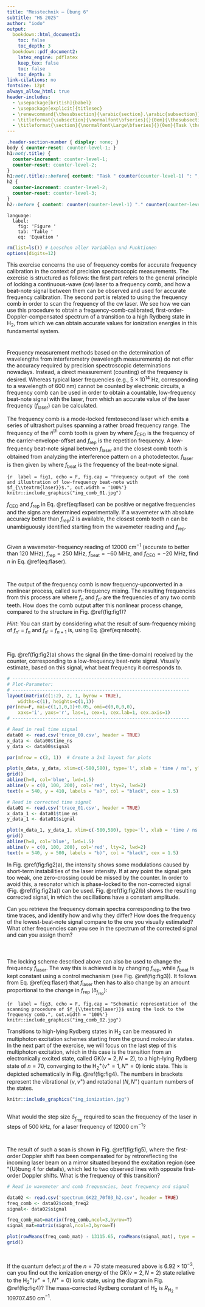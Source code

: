 ```yaml
---
title: "Messtechnik — Übung 6"
subtitle: "HS 2025"
author: "iodo"
output:
  bookdown::html_document2: 
    toc: false
    toc_depth: 3
  bookdown::pdf_document2: 
    latex_engine: pdflatex
    keep_tex: false
    toc: false
    toc_depth: 3
link-citations: no
fontsize: 12pt
always_allow_html: true
header-includes:
  - \usepackage[british]{babel}
  - \usepackage[explicit]{titlesec}
  - \renewcommand{\thesubsection}{\arabic{section}.\arabic{subsection}}
  - \titleformat{\subsection}{\normalfont\bfseries}{}{0em}{\thesubsection\text{ }}
  - \titleformat{\section}{\normalfont\Large\bfseries}{}{0em}{Task \thesection:\text{ }#1}
---
```


```css
.header-section-number { display: none; }
body { counter-reset: counter-level-1; }
h1:not(.title) {
  counter-increment: counter-level-1;
  counter-reset: counter-level-2;
}
h1:not(.title)::before{ content: "Task " counter(counter-level-1) ": "; }
h2 {
  counter-increment: counter-level-2;
  counter-reset: counter-level-3;
}
h2::before { content: counter(counter-level-1) "." counter(counter-level-2) " "; }
```

```cat
language:
  label:
    fig: 'Figure '
    tab: 'Table '
    eq: 'Equation '
```

```r
rm(list=ls()) # Loeschen aller Variablen und Funktionen
options(digits=12)
```

This exercise concerns the use of frequency combs for accurate frequency calibration in the context of precision spectroscopic measurements. The exercise is structured as follows: the first part refers to the general principle of locking a continuous-wave (cw) laser to a frequency comb, and how a beat-note signal between them can be observed and used for accurate frequency calibration. The second part is related to using the frequency comb in order to scan the frequency of the cw laser. We see how we can use this procedure to obtain a frequency-comb-calibrated, first-order-Doppler-compensated spectrum of a transition to a high Rydberg state in H$_2$, from which we can obtain accurate values for ionization energies in this fundamental system.

#  {#Aufg1}
Frequency measurement methods based on the determination of wavelengths from interferometry (wavelength measurements) do not offer the accuracy required by precision spectroscopic determinations nowadays. Instead, a direct measurement (counting) of the frequency is desired. Whereas typical laser frequencies (e.g., $5\times10^{14}$ Hz, corresponding to a wavelength of 600 nm) cannot be counted by electronic circuits, a frequency comb can be used in order to obtain a countable, low-frequency beat-note signal with the laser, from which an accurate value of the laser frequency ($f_{\textrm{laser}}$) can be calculated.

The frequency comb is a mode-locked femtosecond laser which emits a series of ultrashort pulses spanning a rather broad frequency range. The frequency of the $n^{\textrm{th}}$ comb tooth is given by
\begin{equation}
f_n = f_{\textrm{CEO}} + n \cdot f_{\textrm{rep}}, (\#eq:ntooth)
\end{equation}
where $f_{\textrm{CEO}}$ is the frequency of the carrier-envelope-offset and $f_{\textrm{rep}}$ is the repetition frequency. A low-frequency beat-note signal between $f_{\textrm{laser}}$ and the closest comb tooth is obtained from analyzing the interference pattern on a photodetector. $f_{\textrm{laser}}$ is then given by 
\begin{equation}
f_{\textrm{laser}} = n \cdot f_{\textrm{rep}} + f_{\textrm{CEO}} + f_{\textrm{beat}}, (\#eq:flaser)
\end{equation}
where $f_{\textrm{beat}}$ is the frequency of the beat-note signal. 

```{r  label = fig1, echo = F, fig.cap = "Frequency output of the comb and illustration of low-frequency beat-note with $f_{\\textrm{laser}}$.", out.width = '100%'}
knitr::include_graphics("img_comb_01.jpg")
```

$f_\textrm{CEO}$ and $f_{\textrm{rep}}$ in Eq. \@ref(eq:flaser) can be positive or negative frequencies and the signs are determined experimentally. If a wavemeter with absolute accuracy better than $f_{\textrm{rep}}$/2 is available, the closest comb tooth $n$ can be unambiguously identified starting from the wavemeter reading and $f_{\textrm{rep}}$.

## {#A1a}
Given a wavemeter-frequency reading of 12000 cm$^{-1}$ (accurate to better than 120 MHz), $f_{\textrm{rep}} = 250$ MHz, $f_{\textrm{beat}} = -60$ MHz, and $f_\textrm{CEO} = -20$ MHz, find $n$ in Eq. \@ref(eq:flaser).

```r

```

## {#A1b}
The output of the frequency comb is now frequency-upconverted in a nonlinear process, called sum-frequency mixing. The resulting frequencies from this process are 
\begin{align}
f' = f_n \pm f_{n'}, (\#eq:fn-doub-00)
\end{align}
where $f_n$ and $f_{n'}$ are the frequencies of any two comb teeth. How does the comb output after this nonlinear process change, compared to the structure in Fig. \@ref(fig:fig1)? 

*Hint*: You can start by considering what the result of sum-frequency mixing of $f_{n'}$ = $f_n$ and $f_{n'}$ = $f_{n+1}$ is, using Eq. \@ref(eq:ntooth).

```r

```

## {#A1c}
Fig. \@ref(fig:fig2)a) shows the signal (in the time-domain) received by the counter, corresponding to a low-frequency beat-note signal. Visually estimate, based on this signal, what beat frequency it corresponds to.

```r
# -----------------------------------------------------------------
# Plot-Parameter:
# -----------------------------------------------------------------
layout(matrix(c(1:2), 2, 1, byrow = TRUE), 
    widths=c(1), heights=c(1,1))
par(new=F, mai=c(1,1,0,1)+0.05, omi=c(0,0,0,0),
    xaxs='i', yaxs='r', las=1, cex=1, cex.lab=1, cex.axis=1)
# -----------------------------------------------------------------

# Read in real time signal
data00 <- read.csv('trace_00.csv', header = TRUE)
x_data <- data00$time_ns
y_data <- data00$signal

par(mfrow = c(2, 1))  # Create a 2x1 layout for plots

plot(x_data, y_data, xlim=c(-580,580), type='l', xlab = 'time / ns', ylab = 'signal / mV')
grid()
abline(h=0, col='blue', lwd=1.5)
abline(v = c(0, 100, 200), col='red', lty=2, lwd=2)
text(x = 540, y = 410, labels = "a)", col = "black", cex = 1.5)

# Read in corrected time signal
data01 <- read.csv('trace_01.csv', header = TRUE)
x_data_1 <- data01$time_ns
y_data_1 <- data01$signal

plot(x_data_1, y_data_1, xlim=c(-580,580), type='l', xlab = 'time / ns', ylab = 'signal / mV')
grid()
abline(h=0, col='blue', lwd=1.5)
abline(v = c(0, 100, 200), col='red', lty=2, lwd=2)
text(x = 540, y = 500, labels = "b)", col = "black", cex = 1.5)
```

In Fig. \@ref(fig:fig2)a), the intensity shows some modulations caused by short-term instabilities of the laser intensity. If at any point the signal gets too weak, one zero-crossing could be missed by the counter. In order to avoid this, a resonator which is phase-locked to the non-corrected signal (Fig. \@ref(fig:fig2)a)) can be used. Fig. \@ref(fig:fig2)b) shows the resulting corrected signal, in which the oscillations have a constant amplitude. 

Can you retrieve the frequency domain spectra corresponding to the two time traces, and identify how and why they differ? How does the frequency of the lowest-beat-note signal compare to the one you visually estimated? What other frequencies can you see in the spectrum of the corrected signal and can you assign them?

```r

```

# {#Aufg2}
The locking scheme described above can also be used to change the frequency $f_{\textrm{laser}}$. The way this is achieved is by changing $f_{\textrm{rep}}$, while $f_{\textrm{beat}}$ is kept constant using a control mechanism (see Fig. \@ref(fig:fig3)). It follows from Eq. \@ref(eq:flaser) that $f_{\textrm{laser}}$ then has to also change by an amount proportional to the change in $f_{\textrm{rep}}$ ($\delta_{f_{\textrm{rep}}}$):
\begin{align}
\delta_{f_{\textrm{laser}}} = n \cdot \delta_{f_{\textrm{rep}}}. (\#eq:scan-fr)
\end{align}

```{r  label = fig3, echo = F, fig.cap = "Schematic representation of the scanning procedure of $f_{\\textrm{laser}}$ using the lock to the frequency comb.", out.width = '100%'}
knitr::include_graphics("img_comb_02.jpg")
```

Transitions to high-lying Rydberg states in H$_2$ can be measured in multiphoton excitation schemes starting from the ground molecular states. In the next part of the exercise, we will focus on the last step of this multiphoton excitation, which in this case is the transition from an electronically excited state, called GK($v=2, N=2$), to a high-lying Rydberg state of $n=70$, converging to the H$_2^+(v^+=1, N^+=0)$ ionic state. This is depicted schematically in Fig. \@ref(fig:fig4). The numbers in brackets represent the vibrational ($v, v^+$) and rotational ($N, N^+$) quantum numbers of the states.

```r
knitr::include_graphics("img_ionization.jpg")
```

## {#A2a}
What would the step size $\delta_{f_{\textrm{rep}}}$ required to scan the frequency of the laser in steps of 500 kHz, for a laser frequency of 12000 cm$^{-1}$? 

```r

```

## {#A2b}
The result of such a scan is shown in Fig. \@ref(fig:fig5), where the first-order Doppler shift has been compensated for by retroreflecting the incoming laser beam on a mirror situated beyond the excitation region (see \"{U}bung 4 for details), which led to two observed lines with opposite first-order Doppler shifts. What is the frequency of this transition?

```r
# Read in wavemeter and comb frequencies, beat frequency and signal

data02 <- read.csv('spectrum_GK22_70f03_h2.csv', header = TRUE)
freq_comb <- data02$comb_freq2
signal<- data02$signal

freq_comb_mat=matrix(freq_comb,ncol=3,byrow=T)
signal_mat=matrix(signal,ncol=3,byrow=T)

plot(rowMeans(freq_comb_mat) - 13115.65, rowMeans(signal_mat), type = 'l', lwd=2, xlab =  expression("wavenumber /" ~ cm^{-1} ~ " - 13115.65"), ylab = 'ion signal / a.u.')
grid()
```

```r

```

## {#A2c}
If the quantum defect $\mu$ of the $n=70$ state measured above is $6.92\times10^{-3}$, can you find out the ionization energy of the GK($v=2, N=2$) state relative to the H$_2^+ (v^+=1, N^+=0)$ ionic state, using the diagram in Fig. \@ref(fig:fig4)? The mass-corrected Rydberg constant of H$_2$ is $R_{\textrm{H}_2}$ = 109707.450 cm$^{-1}$.

```r

```
